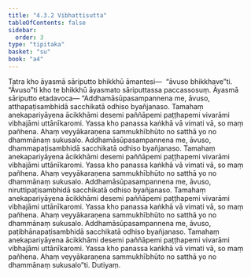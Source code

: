 ```yaml
---
title: "4.3.2 Vibhattisutta"
tableOfContents: false
sidebar:
  order: 3
type: "tipitaka"
basket: "su"
book: "a4"
---
```



<DynamicBreadcrumb />

<Division number="172" book="a4">

<Paragraph number="1022" book="a4">
Tatra kho āyasmā sāriputto bhikkhū āmantesi—  “āvuso bhikkhave”ti. “Āvuso”ti kho te bhikkhū āyasmato sāriputtassa paccassosuṃ. Āyasmā sāriputto etadavoca—
</Paragraph>

<Paragraph number="1023" book="a4">
“Addhamāsūpasampannena me, āvuso, atthapaṭisambhidā sacchikatā odhiso byañjanaso. Tamahaṃ anekapariyāyena ācikkhāmi desemi paññāpemi paṭṭhapemi vivarāmi vibhajāmi uttānīkaromi. Yassa kho panassa kaṅkhā vā vimati vā, so maṃ pañhena. Ahaṃ veyyākaraṇena sammukhībhūto no satthā yo no dhammānaṃ sukusalo.
</Paragraph>

<Paragraph number="1024" book="a4">
Addhamāsūpasampannena me, āvuso, dhammapaṭisambhidā sacchikatā odhiso byañjanaso. Tamahaṃ anekapariyāyena ācikkhāmi desemi paññāpemi paṭṭhapemi vivarāmi vibhajāmi uttānīkaromi. Yassa kho panassa kaṅkhā vā vimati vā, so maṃ pañhena. Ahaṃ veyyākaraṇena sammukhībhūto no satthā yo no dhammānaṃ sukusalo.
</Paragraph>

<Paragraph number="1025" book="a4">
Addhamāsūpasampannena me, āvuso, niruttipaṭisambhidā sacchikatā odhiso byañjanaso. Tamahaṃ anekapariyāyena ācikkhāmi desemi paññāpemi paṭṭhapemi vivarāmi vibhajāmi uttānīkaromi. Yassa kho panassa kaṅkhā vā vimati vā, so maṃ pañhena. Ahaṃ veyyākaraṇena sammukhībhūto no satthā yo no dhammānaṃ sukusalo.
</Paragraph>

<Paragraph number="1026" book="a4">
Addhamāsūpasampannena me, āvuso, paṭibhānapaṭisambhidā sacchikatā odhiso byañjanaso. Tamahaṃ anekapariyāyena ācikkhāmi desemi paññāpemi paṭṭhapemi vivarāmi vibhajāmi uttānīkaromi. Yassa kho panassa kaṅkhā vā vimati vā, so maṃ pañhena. Ahaṃ veyyākaraṇena sammukhībhūto no satthā yo no dhammānaṃ sukusalo”ti.

</Paragraph>
</Division>

<Paragraph number="1027" type="center" book="a4">
Dutiyaṃ.
</Paragraph>